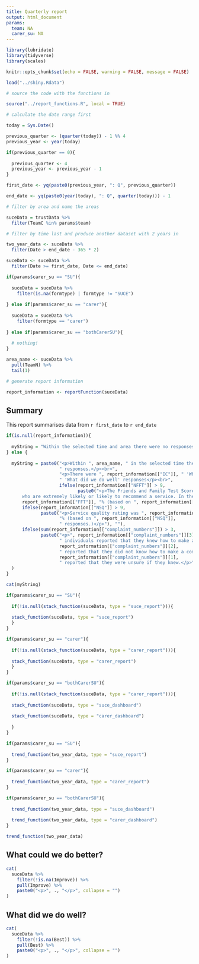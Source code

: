 ```yaml
---
title: Quarterly report
output: html_document
params:
  team: NA
  carer_su: NA
---
```


```r

library(lubridate)
library(tidyverse)
library(scales)

knitr::opts_chunk$set(echo = FALSE, warning = FALSE, message = FALSE)

load("../shiny.Rdata")

# source the code with the functions in

source("../report_functions.R", local = TRUE)

```

```r

# calculate the date range first

today = Sys.Date()

previous_quarter <- (quarter(today)) - 1 %% 4
previous_year <- year(today)

if(previous_quarter == 0){
  
  previous_quarter <- 4
  previous_year <- previous_year - 1
}

first_date <- yq(paste0(previous_year, ": Q", previous_quarter))

end_date <- yq(paste0(year(today), ": Q", quarter(today))) - 1

# filter by area and name the areas

suceData = trustData %>% 
  filter(TeamC %in% params$team)

# filter by time last and produce another dataset with 2 years in

two_year_data <- suceData %>% 
  filter(Date > end_date - 365 * 2)

suceData <- suceData %>% 
  filter(Date >= first_date, Date <= end_date)

if(params$carer_su == "SU"){
  
  suceData = suceData %>%
    filter(is.na(formtype) | formtype != "SUCE")
  
} else if(params$carer_su == "carer"){
  
  suceData = suceData %>%
    filter(formtype == "carer")
  
} else if(params$carer_su == "bothCarerSU"){
  
  # nothing!
}

area_name <- suceData %>% 
  pull(TeamN) %>% 
  tail(1)

# generate report information

report_information <- reportFunction(suceData)

```

## Summary

This report summarises data from `r first_date` to `r end_date`

```r

if(is.null(report_information)){
  
  myString = "Within the selected time and area there were no responses"
} else {
  
  myString = paste0("<p>Within ", area_name, " in the selected time there were ", report_information[["NR"]],
                    " responses.</p><br>",
                    "<p>There were ", report_information[["IC"]], " 'What could we do better' responses and ", report_information[["BC"]],
                    " 'What did we do well' responses</p><br>",
                    ifelse(report_information[["NFFT"]] > 9,
                           paste0("<p>The Friends and Family Test Score is the proportion of patients
      who are extremely likely or likely to recommend a service. In the selected period of time it was ",
      report_information[["FFT"]], "% (based on ", report_information[["NFFT"]], " responses.)", "</p><br>"), ""),
      ifelse(report_information[["NSQ"]] > 9,
             paste0("<p>Service quality rating was ", report_information[["SQ"]], 
                    "% (based on ", report_information[["NSQ"]],
                    " responses.)</p>"), ""),
      ifelse(sum(report_information[["complaint_numbers"]]) > 3,
             paste0("<p>", report_information[["complaint_numbers"]][3], 
                    " individuals reported that they knew how to make a complaint, ",
                    report_information[["complaint_numbers"]][2], 
                    " reported that they did not know how to make a complaint, and ",
                    report_information[["complaint_numbers"]][1], 
                    " reported that they were unsure if they knew.</p>"), "")
  )
}

cat(myString)

```

```r

if(params$carer_su == "SU"){
  
  if(!is.null(stack_function(suceData, type = "suce_report"))){
  
  stack_function(suceData, type = "suce_report")
  }
}

if(params$carer_su == "carer"){
  
  if(!is.null(stack_function(suceData, type = "carer_report"))){
    
  stack_function(suceData, type = "carer_report")
  }
}

if(params$carer_su == "bothCarerSU"){
  
  if(!is.null(stack_function(suceData, type = "carer_report"))){
  
  stack_function(suceData, type = "suce_dashboard")
  
  stack_function(suceData, type = "carer_dashboard")
  
  }
}

```

```r

if(params$carer_su == "SU"){
  
  trend_function(two_year_data, type = "suce_report")
}

if(params$carer_su == "carer"){
  
  trend_function(two_year_data, type = "carer_report")
}

if(params$carer_su == "bothCarerSU"){
  
  trend_function(two_year_data, type = "suce_dashboard")
  
  trend_function(two_year_data, type = "carer_dashboard")
}

trend_function(two_year_data)

```

## What could we do better?

```r

cat(
  suceData %>% 
    filter(!is.na(Improve)) %>% 
    pull(Improve) %>% 
    paste0("<p>", ., "</p>", collapse = "")
)

```

## What did we do well?

```r

cat(
  suceData %>% 
    filter(!is.na(Best)) %>% 
    pull(Best) %>% 
    paste0("<p>", ., "</p>", collapse = "")
)

```
